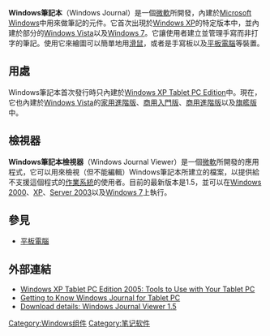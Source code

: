 {{noteTA
|G1=IT
|G2=Windows
|T=zh-hans:Windows 日记本; zh-hant:Windows筆記本;
|1=zh-hans:Windows 日记本; zh-hant:Windows筆記本;
}}
{{Infobox Windows component
| name              = Windows筆記本
| logo              = Windows Journal Viewer Icon.png
| screenshot        = Windows Journal.png
| caption           = Windows筆記本運行於[[Windows_Vista|Windows Vista]]
| replaces          =
| developer        = [[微软|微软]]
| replaced_by      = [[Microsoft_OneNote|Microsoft OneNote]]
| included with    = {{ubl|[[Windows_XP_Tablet_PC_Edition|Windows XP Tablet PC Edition]]
|[[Windows_Vista|Windows Vista]]
|[[Windows_7|Windows 7]]
|[[Windows_8|Windows 8]]
|[[Windows_8.1|Windows 8.1]]
|[[Windows_10|Windows 10]]版本1507（"Threshold 1"）與版本1511（"Threshold 2"）}}
}}
'''Windows筆記本'''（Windows Journal）是一個[[微軟|微軟]]所開發，內建於[[Microsoft_Windows|Microsoft Windows]]中用來做筆記的元件。它首次出現於[[Windows_XP|Windows XP]]的特定版本中，並內建於部分的[[Windows_Vista|Windows Vista]]以及[[Windows_7|Windows 7]]。它讓使用者建立並管理手寫而非打字的筆記。使用它來繪圖可以簡單地用[[滑鼠|滑鼠]]，或者是手寫板以及[[平板電腦|平板電腦]]等裝置。

== 用處 ==
Windows筆記本首次發行時只內建於[[Windows_XP版本列表#Windows_XP_Tablet_PC_Edition|Windows XP Tablet PC Edition]]中。現在，它也內建於[[Windows_Vista|Windows Vista]]的[[Windows_Vista版本列表#Windows_Vista家用進階版（Home_Premium）|家用進階版]]、[[Windows_Vista版本列表#Windows_Vista商用入門版（Business）|商用入門版]]、[[Windows_Vista版本列表#Windows_Vista商用進階版（Enterprise）|商用進階版]]以及[[Windows_Vista版本列表#Windows_Vista旗艦版（Ultimate）|旗艦版]]中。

== 檢視器 ==
'''Windows筆記本檢視器'''（Windows Journal Viewer）是一個[[微軟|微軟]]所開發的應用程式，它可以用來檢視（但不能編輯）Windows筆記本所建立的檔案，以提供給不支援這個程式的[[作業系統|作業系統]]的使用者。目前的最新版本是1.5，並可以在[[Windows_2000|Windows 2000]]、[[Windows_XP|XP]]、[[Windows_Server_2003|Server 2003]]以及[[Windows_7|Windows 7]]上執行。

== 參見 ==
*[[平板電腦|平板電腦]]

== 外部連結 ==
*[https://web.archive.org/web/20060405123604/http://www.microsoft.com/windowsxp/tabletpc/evaluation/overviews/pctools.mspx#EYC Windows XP Tablet PC Edition 2005: Tools to Use with Your Tablet PC]
*[https://web.archive.org/web/20100601155401/http://www.microsoft.com/windowsxp/using/tabletpc/russel_03january20.mspx Getting to Know Windows Journal for Tablet PC]
*[https://web.archive.org/web/20090804033046/http://www.microsoft.com/downloads/details.aspx?familyid=fad44098-8b73-4e06-96d4-d1eb70eacb44&displaylang=en Download details: Windows Journal Viewer 1.5]

{{視窗應用程式}}

[[Category:Windows组件|Category:Windows组件]]
[[Category:笔记软件|Category:笔记软件]]